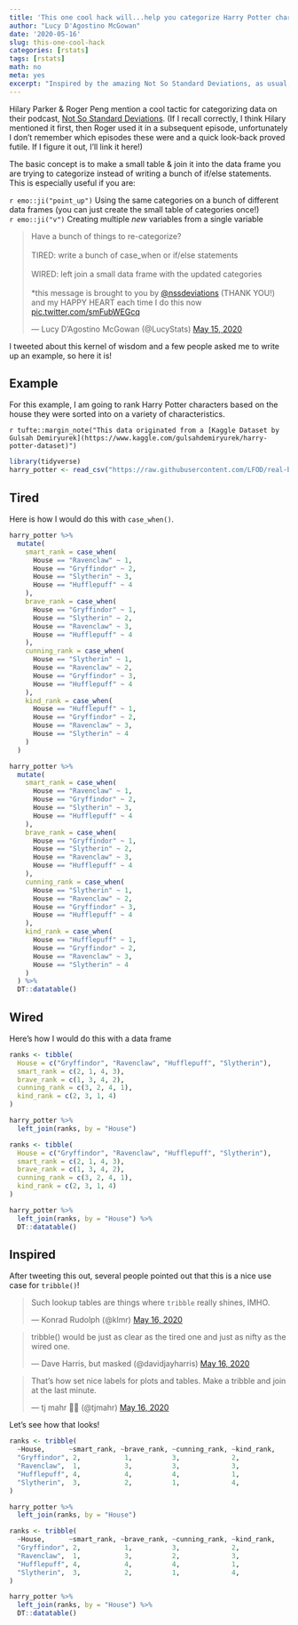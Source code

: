 ```yaml
---
title: 'This one cool hack will...help you categorize Harry Potter characters!'
author: "Lucy D'Agostino McGowan"
date: '2020-05-16'
slug: this-one-cool-hack
categories: [rstats]
tags: [rstats]
math: no
meta: yes
excerpt: "Inspired by the amazing Not So Standard Deviations, as usual, here is a fun way to categorize data using a left join instead of case_when or if/else statements!!!"
---
```


Hilary Parker & Roger Peng mention a cool tactic for categorizing data on their podcast, [Not So Standard Deviations](http://nssdeviations.com). (If I recall correctly, I think Hilary mentioned it first, then Roger used it in a subsequent episode, unfortunately I don't remember which episodes these were and a quick look-back proved futile. If I figure it out, I'll link it here!)

The basic concept is to make a small table & join it into the data frame you are trying to categorize instead of writing a bunch of if/else statements. This is especially useful if you are:

`r emo::ji("point_up")` Using the same categories on a bunch of different data frames (you can just create the small table of categories once!)  
`r emo::ji("v")` Creating multiple _new_ variables from a single variable

<blockquote class="twitter-tweet"><p lang="en" dir="ltr">Have a bunch of things to re-categorize?<br><br>TIRED: write a bunch of case_when or if/else statements <br><br>WIRED: left join a small data frame with the updated categories <br><br>*this message is brought to you by <a href="https://twitter.com/NSSDeviations?ref_src=twsrc%5Etfw">@nssdeviations</a> (THANK YOU!) and my HAPPY HEART each time I do this now <a href="https://t.co/smFubWEGcq">pic.twitter.com/smFubWEGcq</a></p>&mdash; Lucy D’Agostino McGowan (@LucyStats) <a href="https://twitter.com/LucyStats/status/1261260481467224064?ref_src=twsrc%5Etfw">May 15, 2020</a></blockquote> <script async src="https://platform.twitter.com/widgets.js" charset="utf-8"></script>

I tweeted about this kernel of wisdom and a few people asked me to write up an example, so here it is!

## Example 

For this example, I am going to rank Harry Potter characters based on the house they were sorted into on a variety of characteristics. 

`r tufte::margin_note("This data originated from a [Kaggle Dataset by Gulsah Demiryurek](https://www.kaggle.com/gulsahdemiryurek/harry-potter-dataset)")`

```r
library(tidyverse)
harry_potter <- read_csv("https://raw.githubusercontent.com/LFOD/real-blog/master/static/data/harry-potter.csv")
```

<!-- ```{r, echo = FALSE, eval = FALSE} -->
<!-- d <- read_delim("~/Downloads/Characters.csv", delim = ";") -->
<!-- set.seed(1) -->
<!-- d <- d %>% -->
<!--   filter(House %in% c("Gryffindor", "Ravenclaw", "Hufflepuff", "Slytherin")) %>% -->
<!--   select(Name, House) %>% -->
<!--   mutate(Name = ifelse(grepl("Lee Jordan", Name), "Lee Jordan", Name)) -->
<!-- d <- d[sample(nrow(d)),] -->
<!-- write_csv(d, "../../media/data/harry-potter.csv") -->
<!-- ``` -->

## Tired

Here is how I would do this with `case_when()`.

```r
harry_potter %>%
  mutate(
    smart_rank = case_when(
      House == "Ravenclaw" ~ 1,
      House == "Gryffindor" ~ 2,
      House == "Slytherin" ~ 3,
      House == "Hufflepuff" ~ 4
    ),
    brave_rank = case_when(
      House == "Gryffindor" ~ 1,
      House == "Slytherin" ~ 2,
      House == "Ravenclaw" ~ 3,
      House == "Hufflepuff" ~ 4
    ),
    cunning_rank = case_when(
      House == "Slytherin" ~ 1,
      House == "Ravenclaw" ~ 2,
      House == "Gryffindor" ~ 3,
      House == "Hufflepuff" ~ 4
    ),
    kind_rank = case_when(
      House == "Hufflepuff" ~ 1,
      House == "Gryffindor" ~ 2,
      House == "Ravenclaw" ~ 3,
      House == "Slytherin" ~ 4
    )
  )

```


```r
harry_potter %>%
  mutate(
    smart_rank = case_when(
      House == "Ravenclaw" ~ 1,
      House == "Gryffindor" ~ 2,
      House == "Slytherin" ~ 3,
      House == "Hufflepuff" ~ 4
    ),
    brave_rank = case_when(
      House == "Gryffindor" ~ 1,
      House == "Slytherin" ~ 2,
      House == "Ravenclaw" ~ 3,
      House == "Hufflepuff" ~ 4
    ),
    cunning_rank = case_when(
      House == "Slytherin" ~ 1,
      House == "Ravenclaw" ~ 2,
      House == "Gryffindor" ~ 3,
      House == "Hufflepuff" ~ 4
    ),
    kind_rank = case_when(
      House == "Hufflepuff" ~ 1,
      House == "Gryffindor" ~ 2,
      House == "Ravenclaw" ~ 3,
      House == "Slytherin" ~ 4
    )
  ) %>%
  DT::datatable()
```


## Wired

Here's how I would do this with a data frame


```r
ranks <- tibble(
  House = c("Gryffindor", "Ravenclaw", "Hufflepuff", "Slytherin"),
  smart_rank = c(2, 1, 4, 3),
  brave_rank = c(1, 3, 4, 2),
  cunning_rank = c(3, 2, 4, 1),
  kind_rank = c(2, 3, 1, 4)
)

harry_potter %>%
  left_join(ranks, by = "House")
```



```r
ranks <- tibble(
  House = c("Gryffindor", "Ravenclaw", "Hufflepuff", "Slytherin"),
  smart_rank = c(2, 1, 4, 3),
  brave_rank = c(1, 3, 4, 2),
  cunning_rank = c(3, 2, 4, 1),
  kind_rank = c(2, 3, 1, 4)
)

harry_potter %>%
  left_join(ranks, by = "House") %>%
  DT::datatable()
```

## Inspired

After tweeting this out, several people pointed out that this is a nice use case for `tribble()`!

<blockquote class="twitter-tweet" data-conversation="none"><p lang="en" dir="ltr">Such lookup tables are things where `tribble` really shines, IMHO.</p>&mdash; Konrad Rudolph (@klmr) <a href="https://twitter.com/klmr/status/1261677585404174350?ref_src=twsrc%5Etfw">May 16, 2020</a></blockquote> <script async src="https://platform.twitter.com/widgets.js" charset="utf-8"></script>

<blockquote class="twitter-tweet" data-conversation="none"><p lang="en" dir="ltr">tribble() would be just as clear as the tired one and just as nifty as the wired one.</p>&mdash; Dave Harris, but masked (@davidjayharris) <a href="https://twitter.com/davidjayharris/status/1261702260486221824?ref_src=twsrc%5Etfw">May 16, 2020</a></blockquote> <script async src="https://platform.twitter.com/widgets.js" charset="utf-8"></script>

<blockquote class="twitter-tweet" data-conversation="none"><p lang="en" dir="ltr">That’s how set nice labels for plots and tables. Make a tribble and join at the last minute.</p>&mdash; tj mahr 🍕🍍 (@tjmahr) <a href="https://twitter.com/tjmahr/status/1261695799056117762?ref_src=twsrc%5Etfw">May 16, 2020</a></blockquote> <script async src="https://platform.twitter.com/widgets.js" charset="utf-8"></script>

Let's see how that looks!

```r
ranks <- tribble(
  ~House,      ~smart_rank, ~brave_rank, ~cunning_rank, ~kind_rank,
  "Gryffindor", 2,           1,          3,             2,
  "Ravenclaw",  1,           3,          3,             3,
  "Hufflepuff", 4,           4,          4,             1,
  "Slytherin",  3,           2,          1,             4,
)

harry_potter %>%
  left_join(ranks, by = "House") 
```

```r
ranks <- tribble(
  ~House,      ~smart_rank, ~brave_rank, ~cunning_rank, ~kind_rank,
  "Gryffindor", 2,           1,          3,             2,
  "Ravenclaw",  1,           3,          2,             3,
  "Hufflepuff", 4,           4,          4,             1,
  "Slytherin",  3,           2,          1,             4,
)

harry_potter %>%
  left_join(ranks, by = "House") %>%
  DT::datatable()
```

